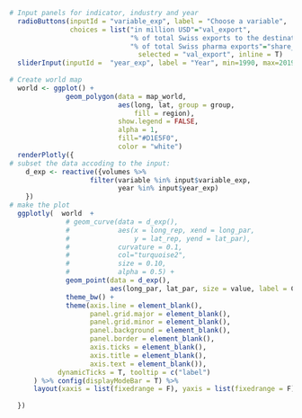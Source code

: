 ```r
# Input panels for indicator, industry and year 
  radioButtons(inputId = "variable_exp", label = "Choose a variable",
               choices = list("in million USD"="val_export", 
                              "% of total Swiss exports to the destination"="share_in_tot",
                              "% of total Swiss pharma exports"="share_in_tot2"),
                                selected = "val_export", inline = T)
  sliderInput(inputId =  "year_exp", label = "Year", min=1990, max=2019, step = 1, value=2000, sep="")
  
# Create world map
  world <- ggplot() +
              geom_polygon(data = map_world,
                           aes(long, lat, group = group, 
                               fill = region), 
                           show.legend = FALSE,
                           alpha = 1,
                           fill="#D1E5F0",
                           color = "white") 
  renderPlotly({
# subset the data accoding to the input:
    d_exp <- reactive({volumes %>%
                    filter(variable %in% input$variable_exp,
                           year %in% input$year_exp)
    }) 
# make the plot
  ggplotly(  world  +
              # geom_curve(data = d_exp(), 
              #            aes(x = long_rep, xend = long_par,
              #                y = lat_rep, yend = lat_par),
              #            curvature = 0.1, 
              #            col="turquoise2", 
              #            size = 0.10,
              #            alpha = 0.5) +
              geom_point(data = d_exp(),
                         aes(long_par, lat_par, size = value, label = Country), color = "#B2182B", alpha = 1) +
              theme_bw() +
              theme(axis.line = element_blank(),
                    panel.grid.major = element_blank(),
                    panel.grid.minor = element_blank(),
                    panel.background = element_blank(),
                    panel.border = element_blank(),
                    axis.ticks = element_blank(),
                    axis.title = element_blank(),
                    axis.text = element_blank()),
            dynamicTicks = T, tooltip = c("label")
      ) %>% config(displayModeBar = T) %>%
      layout(xaxis = list(fixedrange = F), yaxis = list(fixedrange = F))
    
  })
```
